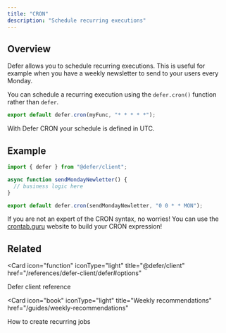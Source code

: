 ```yaml
---
title: "CRON"
description: "Schedule recurring executions"
---
```


## Overview

Defer allows you to schedule recurring executions. This is useful for example
when you have a weekly newsletter to send to your users every Monday.

You can schedule a recurring execution using the `defer.cron()` function rather
than `defer`.

```ts
export default defer.cron(myFunc, "* * * * *");
```

<Warning>

With Defer CRON your schedule is defined in UTC.

</Warning>

## Example

```ts
import { defer } from "@defer/client";

async function sendMondayNewletter() {
  // business logic here
}

export default defer.cron(sendMondayNewletter, "0 0 * * MON");
```

<Tip>

If you are not an expert of the CRON syntax, no worries! You can use the
[crontab.guru](https://crontab.guru/) website to build your CRON expression!

</Tip>

## Related

<CardGroup cols="2">

<Card
  icon="function"
  iconType="light"
  title="@defer/client"
  href="/references/defer-client/defer#options"
>
  Defer client reference
</Card>

<Card
  icon="book"
  iconType="light"
  title="Weekly recommendations"
  href="/guides/weekly-recommendations"
>
  How to create recurring jobs
</Card>

</CardGroup>
